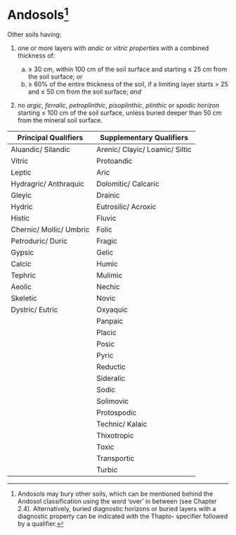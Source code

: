 # Andosols[^chapter-04-10-andosols-1] {#key-andosols .unnumbered}

[^chapter-04-10-andosols-1]: Andosols may bury other soils, which can be mentioned behind the Andosol classification using the word 'over' in between (see Chapter 2.4). Alternatively, buried diagnostic horizons or buried layers with a diagnostic property can be indicated with the Thapto- specifier followed by a qualifier.

::: grid
::: g-col-4
Other soils having:

1.  one or more layers with *andic* or *vitric properties* with a combined thickness of:

    a.  ≥ 30 cm, within 100 cm of the soil surface and starting ≤ 25 cm from the soil surface; *or*
    b.  ≥ 60% of the entire thickness of the soil, if a limiting layer starts \> 25 and ≤ 50 cm from the soil surface; *and*

2.  no *argic*, *ferralic*, *petroplinthic*, *pisoplinthic*, *plinthic* or *spodic horizon* starting ≤ 100 cm of the soil surface, unless buried deeper than 50 cm from the mineral soil surface.
:::

::: g-col-8
| Principal Qualifiers    | Supplementary Qualifiers       |
|-------------------------|--------------------------------|
| Aluandic/ Silandic      | Arenic/ Clayic/ Loamic/ Siltic |
| Vitric                  | Protoandic                     |
| Leptic                  | Aric                           |
| Hydragric/ Anthraquic   | Dolomitic/ Calcaric            |
| Gleyic                  | Drainic                        |
| Hydric                  | Eutrosilic/ Acroxic            |
| Histic                  | Fluvic                         |
| Chernic/ Mollic/ Umbric | Folic                          |
| Petroduric/ Duric       | Fragic                         |
| Gypsic                  | Gelic                          |
| Calcic                  | Humic                          |
| Tephric                 | Mulimic                        |
| Aeolic                  | Nechic                         |
| Skeletic                | Novic                          |
| Dystric/ Eutric         | Oxyaquic                       |
|                         | Panpaic                        |
|                         | Placic                         |
|                         | Posic                          |
|                         | Pyric                          |
|                         | Reductic                       |
|                         | Sideralic                      |
|                         | Sodic                          |
|                         | Solimovic                      |
|                         | Protospodic                    |
|                         | Technic/ Kalaic                |
|                         | Thixotropic                    |
|                         | Toxic                          |
|                         | Transportic                    |
|                         | Turbic                         |
:::
:::
